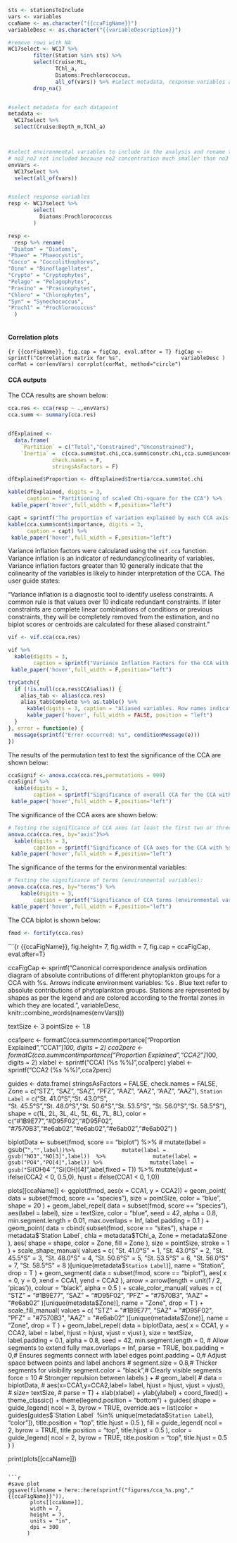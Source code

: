 ```r
sts <- stationsToInclude
vars <- variables
ccaName <- as.character("{{ccaFigName}}")
variableDesc <- as.character("{{variableDescription}}")

#remove rows with NA
WC17select <- WC17 %>%
        filter(Station %in% sts) %>%
        select(Cruise:ML,
               TChl_a,
               Diatoms:Prochlorococcus,
               all_of(vars)) %>% #select metadata, response variables and environmental variables of interest
        drop_na()


#select metadata for each datapoint
metadata <- 
  WC17select %>%
  select(Cruise:Depth_m,TChl_a)



#select environmental variables to include in the analysis and rename them a short name for ease of visualization
# no3_no2 not included because no2 concentration much smaller than no3
envVars <- 
  WC17select %>%
  select(all_of(vars))


#select response variables
resp <- WC17select %>%
        select(
          Diatoms:Prochlorococcus
        )

resp <-
  resp %>% rename(
 "Diatom" = "Diatoms",
"Phaeo" = "Phaeocystis", 
"Cocco" = "Coccolithophores", 
"Dino" = "Dinoflagellates",
"Crypto" = "Cryptophytes", 
"Pelago" = "Pelagophytes",
"Prasino" = "Prasinophytes",
"Chloro" = "Chlorophytes", 
"Syn" = "Synechococcus",
"Prochl" = "Prochlorococcus"
  )
  
```


#### Correlation plots
\br
```{r {{corFigName}}, fig.cap = figCap, eval.after = T}
figCap <- sprintf("Correlation matrix for %s",
                  variableDesc
)
corMat = cor(envVars)
corrplot(corMat, method="circle")
```
\br

#### CCA outputs

\br
The CCA results are shown below:
```r
cca.res <- cca(resp ~ .,envVars)
cca.summ <- summary(cca.res)


dfExplained <-
  data.frame(
    `Partition` = c("Total","Constrained","Unconstrained"),
    `Inertia` =  c(cca.summ$tot.chi,cca.summ$constr.chi,cca.summ$unconst.chi),
              check.names = F,
              stringsAsFactors = F)

dfExplained$Proportion <- dfExplained$Inertia/cca.summ$tot.chi

kable(dfExplained, digits = 3, 
      caption = "Partitioning of scaled Chi-square for the CCA") %>%
 kable_paper('hover',full_width = F,position="left")
```


```r
capt = sprintf("The proportion of variation explained by each CCA axis for the CCA %s", variableDesc)
kable(cca.summ$cont$importance, digits = 3, 
      caption = capt) %>%
 kable_paper('hover',full_width = F,position="left")

```
\br

Variance inflation factors were calculated using the `vif.cca` function. Variance inflation is an indicator of redundancy/colinearity of variables. Variance inflation factors greater than 10 generally indicate that the colinearity of the variables is likely to hinder interpretation of the CCA. The user guide states: 

"Variance inflation is a diagnostic tool to identify useless constraints. A common rule is that values over 10 indicate redundant constraints. If later constraints are complete linear combinations of conditions or previous constraints, they will be completely removed from the estimation, and no biplot scores or centroids are calculated for these aliased constraint." 


```r

vif <- vif.cca(cca.res)

vif %>%
  kable(digits = 3, 
        caption = sprintf("Variance Inflation Factors for the CCA with %s",variableDesc)) %>%
 kable_paper('hover',full_width = F,position="left")
```

\br 

```r
tryCatch({
  if (!is.null(cca.res$CCA$alias)) {
    alias_tab <- alias(cca.res)
    alias_tab$Complete %>% as.table() %>%
      kable(digits = 3, caption = "Aliased variables. Row names indicate the variables that aliased (i.e. can be expressed linearly in terms of other terms in the model and values indicate the strength of the relationship. Large values indicate a strong linear relationship and small values a week linear relationship. Aliased variables are removed from the CCA model and not shown.") %>%
      kable_paper('hover', full_width = FALSE, position = "left")
  }
}, error = function(e) {
  message(sprintf("Error occurred: %s", conditionMessage(e)))
})

```
\br
The results of the permutation test to test the significance of the CCA are shown below:
```r
ccaSignif <- anova.cca(cca.res,permutations = 999)
ccaSignif %>%
  kable(digits = 3, 
        caption = sprintf("Significance of overall CCA for the CCA with  %s", variableDesc )) %>%
 kable_paper('hover',full_width = F,position="left")

```
\br
The significance of the CCA axes are shown below:
```r
# Testing the significance of CCA axes (at least the first two or three should present a significant p value):
anova.cca(cca.res, by="axis")%>%
  kable(digits = 3, 
        caption = sprintf("Significance of CCA axes for the CCA with %s ", variableDesc)) %>%
 kable_paper('hover',full_width = F,position="left")

```
\br
The significance of the terms for the environmental variables:
```r
# Testing the significance of terms (environmental variables):
anova.cca(cca.res, by="terms") %>%
    kable(digits = 3, 
        caption = sprintf("Significance of CCA terms (environmental variables) for the CCA with %s", variableDesc)) %>%
 kable_paper('hover',full_width = F,position="left")

```

The CCA biplot is shown below:

```r
fmod <- fortify(cca.res)

```

\br
```{r {{ccaFigName}}, fig.height= 7, fig.width = 7, fig.cap = ccaFigCap, eval.after=T}

ccaFigCap <- sprintf("Canonical correspondence analysis ordination diagram of absolute contributions of different phytoplankton groups for a CCA with %s. Arrows indicate environment variables: %s . Blue text refer to absolute contributions of phytoplankton groups. Stations are represented by shapes as per the legend and are colored according to the frontal zones in which they are located.",
    variableDesc,
    knitr::combine_words(names(envVars)))


textSize <- 3
pointSize <- 1.8

cca1perc <- formatC(cca.summ$cont$importance["Proportion Explained","CCA1"]*100,
                    digits = 2)
cca2perc <- formatC(cca.summ$cont$importance["Proportion Explained","CCA2"]*100,
                    digits = 2)
xlabel <- sprintf("CCA1 (%s %%)",cca1perc)
ylabel <- sprintf("CCA2 (%s %%)",cca2perc)



guides <-
  data.frame(
  stringsAsFactors = FALSE,
       check.names = FALSE,
              Zone = c("STZ", "SAZ", "SAZ", "PFZ", "AAZ", "AAZ", "AAZ", "AAZ"),
   `Station Label` = c("St. 41.0°S","St. 43.0°S",
                       "St. 45.5°S","St. 48.0°S","St. 50.6°S","St. 53.5°S",
                       "St. 56.0°S","St. 58.5°S"),
             shape = c(1L, 2L, 3L, 4L, 5L, 6L, 7L, 8L),
             color = c("#1B9E77","#D95F02","#D95F02",
                       "#7570B3","#e6ab02","#e6ab02","#e6ab02","#e6ab02")
)

biplotData <- subset(fmod, score == "biplot") %>%
             # mutate(label = gsub("`","",label))%>%
              mutate(label = gsub("NO3","NO[3]",label))  %>%
              mutate(label = gsub("PO4","PO[4]",label)) %>%
              mutate(label = gsub("`Si(OH)4`","Si(OH)[4]",label,fixed = T)) %>%
              mutate(vjust = ifelse(CCA2 < 0, 0.5,0),
                     hjust = ifelse(CCA1 < 0, 1,0)) 
              
plots[[ccaName]] <- ggplot(fmod, aes(x = CCA1, y = CCA2)) +
  geom_point(
    data = subset(fmod, score == "species"),
    size = pointSize,
    color = "blue",
    shape = 20
  ) +
  geom_label_repel(
    data = subset(fmod, score == "species"),
    aes(label = label),
    size = textSize,
    color = "blue",
    seed = 42,
    alpha = 0.8,
    min.segment.length = 0.01,
    max.overlaps = Inf,
    label.padding = 0.1
  ) +
  geom_point(
    data = cbind(
      subset(fmod, score == "sites"),
      shape = metadata$`Station Label`,
      chla = metadata$TChl_a,
      Zone = metadata$Zone
    ),
    aes(
      shape = shape,
      color = Zone,
      fill = Zone
    ),
    size = pointSize,
    stroke = 1
  ) +
  scale_shape_manual(
    values = c(
      "St. 41.0°S" = 1,
      "St. 43.0°S" = 2,
      "St. 45.5°S" = 3,
      "St. 48.0°S" = 4,
      "St. 50.6°S" = 5,
      "St. 53.5°S" = 6,
      "St. 56.0°S" = 7,
      "St. 58.5°S" = 8
    )[unique(metadata$`Station Label`)],
    name = "Station",
    drop = T
  ) +
  geom_segment(
    data = subset(fmod, score == "biplot"),
    aes(
      x = 0,
      y = 0,
      xend = CCA1,
      yend = CCA2
    ),
    arrow = arrow(length = unit(1 / 2, 'picas')),
    colour = "black",
    alpha = 0.5
  ) +
  scale_color_manual(
    values = c(
      "STZ" = "#1B9E77",
      "SAZ" = "#D95F02",
      "PFZ" = "#7570B3",
      "AAZ" = "#e6ab02"
    )[unique(metadata$Zone)],
    name = "Zone",
    drop = T
  ) +
  scale_fill_manual(
    values = c(
      "STZ" = "#1B9E77",
      "SAZ" = "#D95F02",
      "PFZ" = "#7570B3",
      "AAZ" = "#e6ab02"
    )[unique(metadata$Zone)],
    name = "Zone",
    drop = T
  ) +
  geom_label_repel(
    data = biplotData,
    aes(
      x = CCA1,
      y = CCA2,
      label = label,
      hjust = hjust,
      vjust = vjust
    ),
    size = textSize,
    label.padding = 0.1,
    alpha = 0.8,
    seed = 42,
    min.segment.length = 0, # Allow segments to extend fully
    max.overlaps = Inf,
    parse = TRUE,
    box.padding = 0,# Ensures segments connect with label edges
    point.padding = 0,# Adjust space between points and label anchors
  #  segment.size = 0.8,# Thicker segments for visibility
    segment.color = "black",# Clearly visible segments
    force = 10   # Stronger repulsion between labels
  ) +
  # geom_label(
  #   data = biplotData,
  #   aes(x=CCA1,y=CCA2,label= label, hjust = hjust, vjust = vjust),
  #      size= textSize,
  #   parse = T) +
  xlab(xlabel) +
  ylab(ylabel) +
  coord_fixed() +
  theme_classic() +
  theme(legend.position = "bottom") +
  guides(
    shape = guide_legend(
      ncol = 3,
      byrow = TRUE,
      override.aes = list(color = guides[guides$`Station Label` %in% unique(metadata$`Station Label`), "color"]),
      title.position = "top",
      title.hjust = 0.5
    ),
    fill = guide_legend(
      ncol = 2,
      byrow = TRUE,
      title.position = "top",
      title.hjust = 0.5
    ),
    color = guide_legend(
      ncol = 2,
      byrow = TRUE,
      title.position = "top",
      title.hjust = 0.5
    )
  )

print(plots[[ccaName]])


```

```r

#save plot
ggsave(filename = here::here(sprintf("figures/cca_%s.png","{{ccaFigName}}")),
       plots[[ccaName]],
       width = 7,
       height = 7,
       units = "in",
       dpi = 300
      )


```
